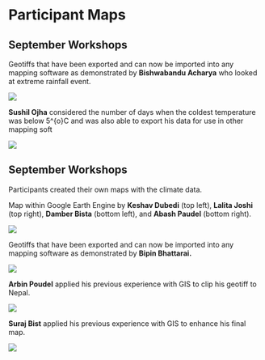 # Participant Maps
## September Workshops {-}

Geotiffs that have been exported and can now be imported into any mapping software as demonstrated by **Bishwabandu Acharya** who looked at extreme rainfall event.

![](Bishwabandhu_Archarya_Map.png)

**Sushil Ojha** considered the number of days when the coldest temperature was below 5^{o}C and was also able to export his data for use in other mapping soft

![](Sushil_Ojha_Map.PNG)

## September Workshops {-}
Participants created their own maps with the climate data.

Map within Google Earth Engine by **Keshav Dubedi** (top left), **Lalita Joshi** (top right), **Damber Bista** (bottom left), and **Abash Paudel** (bottom right).

![](All_screenshots.jpg)

Geotiffs that have been exported and can now be imported into any mapping software as demonstrated by **Bipin Bhattarai.**

![](Bipin_Bhattarai_Map.JPG)

**Arbin Poudel** applied his previous experience with GIS to clip his geotiff to Nepal.

![](Arbin_Poudel_Map.jpg)

**Suraj Bist** applied his previous experience with GIS to enhance his final map.

![](Suraj_Bist_Map.jpg)

